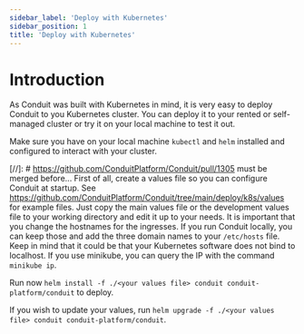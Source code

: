 ```yaml
---
sidebar_label: 'Deploy with Kubernetes'
sidebar_position: 1
title: 'Deploy with Kubernetes'
---
```


# Introduction

As Conduit was built with Kubernetes in mind, it is very easy to deploy Conduit to you Kubernetes cluster. You can deploy it to your rented or self-managed cluster or try it on your local machine to test it out.

Make sure you have on your local machine `kubectl` and `helm` installed and configured to interact with your cluster.

[//]: # https://github.com/ConduitPlatform/Conduit/pull/1305 must be merged before...
First of all, create a values file so you can configure Conduit at startup. See https://github.com/ConduitPlatform/Conduit/tree/main/deploy/k8s/values for example files. Just copy the main values file or the development values file to your working directory and edit it up to your needs. It is important that you change the hostnames for the ingresses.
If you run Conduit locally, you can keep those and add the three domain names to your `/etc/hosts` file. Keep in mind that it could be that your Kubernetes software does not bind to localhost. If you use minikube, you can query the IP with the command `minikube ip`.

Run now `helm install -f ./<your values file> conduit conduit-platform/conduit` to deploy.

If you wish to update your values, run `helm upgrade -f ./<your values file> conduit conduit-platform/conduit`.
